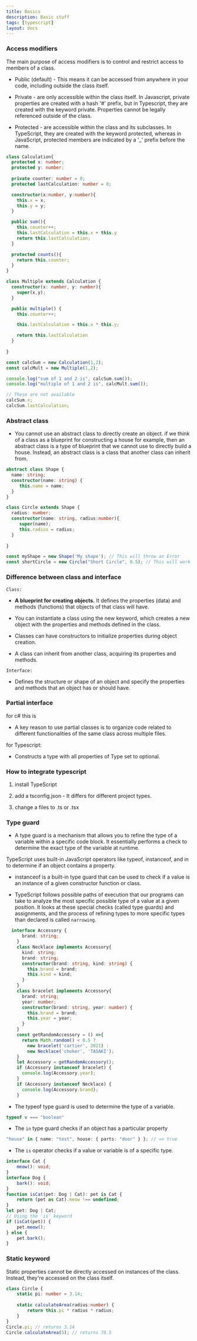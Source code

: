```yaml
---
title: Basics
description: Basic stuff
tags: [typescript]
layout: docs
---
```


### Access modifiers

The main purpose of access modifiers is to control and restrict access to members of a class.

- Public (default) - This means it can be accessed from anywhere in your code, including outside the class itself.

- Private - are only accessible within the class itself. In Javascript, private properties are created with a hash '#' prefix, but in Typescript, they are created with the keyword private. Properties cannot be legally referenced outside of the class.

- Protected - are accessible within the class and its subclasses. In TypeScript, they are created with the keyword protected, whereas in JavaScript, protected members are indicated by a '_' prefix before the name.

```ts
class Calculation{
  protected x: number;
  protected y: number;
  
  private counter: number = 0;
  protected lastCalculation: number = 0;

  constructor(x:number, y:number){
    this.x = x;
    this.y = y;
  }

  public sum(){
    this.counter++;
    this.lastCalculation = this.x + this.y
    return this.lastCalculation;
  }

  protected counts(){
    return this.counter;
  }
}

class Multiple extends Calculation {
  constructor(x: number, y: number){
    super(x,y);
  }

  public multiple() {
    this.counter++;

    this.lastCalculation = this.x * this.y;

    return this.lastCalculation
  }
  
}

const calcSum = new Calculation(1,2);
const calcMult = new Multiple(1,2);

console.log("sum of 1 and 2 is", calcSum.sum());
console.log("multiple of 1 and 2 is", calcMult.sum());

// These are not available
calcSum.x;
calcSum.lastCalculation;

```

### Abstract class

- You cannot use an abstract class to directly create an object. if we think of a class as a blueprint for constructing a house for example, then an abstract class is a type of blueprint that we cannot use to directly build a house. Instead, an abstract class is a class that another class can inherit from.

```ts
abstract class Shape {
  name: string;
  constructor(name: string) {
     this.name = name;
  }
}

class Circle extends Shape {
  radius: number;
  constructor(name: string, radius:number){
     super(name);
     this.radius = radius;
  }
    
}

const myShape = new Shape('My shape'); // This will throw an Error 
const shortCircle = new Circle("Short Circle", 0.5); // This will work fine.
```

### Difference between class and interface

``Class:``

- **A blueprint for creating objects.** It defines the properties (data) and methods (functions) that objects of that class will have.

- You can instantiate a class using the new keyword, which creates a new object with the properties and methods defined in the class.

- Classes can have constructors to initialize properties during object creation.

- A class can inherit from another class, acquiring its properties and methods.

``Interface:``

- Defines the structure or shape of an object and specify the properties and methods that an object has or should have.

### Partial interface

for c# this is 

- A key reason to use partial classes is to organize code related to different functionalities of the same class across multiple files.

for Typescript:

- Constructs a type with all properties of Type set to optional.

### How to integrate typescript

1. install TypeScript

2. add a tsconfig.json - It differs for different project types.

3. change a files to .ts or .tsx

### Type guard

- A type guard is a mechanism that allows you to refine the type of a variable within a specific code block. It essentially performs a check to determine the exact type of the variable at runtime.

TypeScript uses built-in JavaScript operators like typeof, instanceof, and in to determine if an object contains a property.

- instanceof is a built-in type guard that can be used to check if a value is an instance of a given constructor function or class.

- TypeScript follows possible paths of execution that our programs can take to analyze the most specific possible type of a value at a given position. It looks at these special checks (called type guards) and assignments, and the process of refining types to more specific types than declared is called ``narrowing``.

```ts
  interface Accessory {
      brand: string;
    }
    class Necklace implements Accessory{
      kind: string;
      brand: string;
      constructor(brand: string, kind: string) {    
        this.brand = brand;
        this.kind = kind;
      }
    }
    class bracelet implements Accessory{
      brand: string;
      year: number;
      constructor(brand: string, year: number) {    
        this.brand = brand;
        this.year = year;
      }
    }
    const getRandomAccessory = () =>{
      return Math.random() < 0.5 ?
        new bracelet('cartier', 2021) :
        new Necklace('choker', 'TASAKI');
    }
    let Accessory = getRandomAccessory();
    if (Accessory instanceof bracelet) {
      console.log(Accessory.year);
    }
    if (Accessory instanceof Necklace) {
      console.log(Accessory.brand);    
    }
  ```

  - The typeof type guard is used to determine the type of a variable.

  ```ts
  typeof v === "boolean"
  ```

  - The `in` type guard checks if an object has a particular property

  ```ts
  "house" in { name: "test", house: { parts: "door" } }; // => true
  ```

  - The `is` operator checks if a value or variable is of a specific type. 

  ```ts
  interface Cat {
      meow(): void;
  }
  interface Dog {
      bark(): void;
  }
  function isCat(pet: Dog | Cat): pet is Cat {
      return (pet as Cat).meow !== undefined;
  }
  let pet: Dog | Cat;
  // Using the 'is' keyword
  if (isCat(pet)) {
      pet.meow();
  } else {
      pet.bark();
  }
  ```

  ### Static keyword

  Static properties cannot be directly accessed on instances of the class. Instead, they're accessed on the class itself.

  ```ts
  class Circle {
      static pi: number = 3.14;
      
      static calculateArea(radius:number) {
          return this.pi * radius * radius;
      }
  }
  Circle.pi; // returns 3.14
  Circle.calculateArea(5); // returns 78.5
  ```